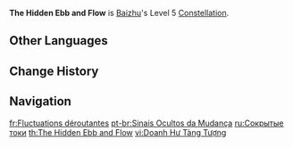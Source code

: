 {{Constellation Infobox
|image         = Constellation The Hidden Ebb and Flow.png
|character     = Baizhu
|level         = 5
|description   = Increases the Level of [[Universal Diagnosis]] by 3.<br>Maximum upgrade level is 15.
|utility1      = Talent Level Increase
|utility2      = Elemental Skill Level Increase
}}
'''The Hidden Ebb and Flow''' is [[Baizhu]]'s Level 5 [[Constellation]].

==Other Languages==
{{Other Languages
|en        = The Hidden Ebb and Flow
|zhs       = 盈虚藏象
|zhs_rm    = Yíngxū Cángxiàng
|zht       = 盈虛藏象
|zht_rm    = Yíngxū Cángxiàng
|zh_tl     = 
|ja        = 盈虚蔵象
|ja_rm     = Eikyo Zoushou{{assumed}}
|ja_tl     = 
|ko        = 숨은 병
|ko_rm     = 
|ko_tl     = 
|es        = Síntomas variables
|es_tl     = Variable Symptoms
|fr        = Fluctuations déroutantes
|fr_tl     = Disconcerting Fluctuations
|ru        = Сокрытые токи
|ru_tl     = The Hidden Currents
|th        = The Hidden Ebb and Flow
|vi        = Doanh Hư Tàng Tượng
|vi_tl     = 
|de        = Verborgene Ebbe und Flut
|de_tl     = Hidden Ebb and Flow
|id        = The Hidden Ebb and Flow
|pt        = Sinais Ocultos da Mudança
|pt_tl     = 
|tr        = Gizli Metcezir
|tr_tl     = Hidden Tide
|tr_note = There is a typo in the "''Metcezir''", the correct writing is "''Medcezir''".
|it        = Gli alti e bassi nascosti
|it_tl     = 
}}

==Change History==
{{Change History|3.6}}

==Navigation==
{{Talent Navbox|Baizhu}}

[[fr:Fluctuations déroutantes]]
[[pt-br:Sinais Ocultos da Mudança]]
[[ru:Сокрытые токи]]
[[th:The Hidden Ebb and Flow]]
[[vi:Doanh Hư Tàng Tượng]]